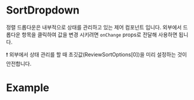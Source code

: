 
<Meta of={SortDropdownStories} />

# SortDropdown

정렬 드롭다운은 내부적으로 상태를 관리하고 있는 제어 컴포넌트 입니다. 외부에서 드롭다운 항목을 클릭하여 값을 변경 시키려면 `onChange` props로 전달해 사용하면 됩니다.

❗️ 외부에서 상태 관리를 할 때 초깃값(ReviewSortOptions[0])을 미리 설정하는 것이 안전합니다.

# Example

<Primary />
<Controls />
